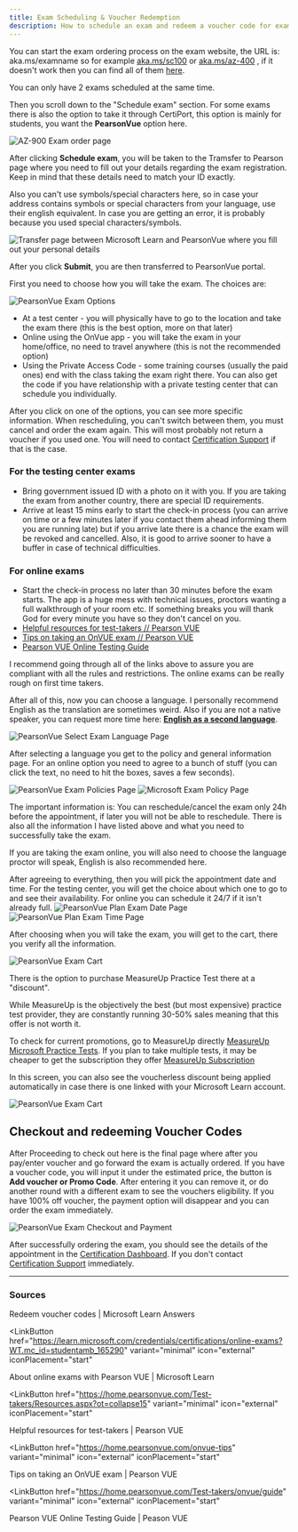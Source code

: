 ```yaml
---
title: Exam Scheduling & Voucher Redemption
description: How to schedule an exam and redeem a voucher code for exams
---
```


You can start the exam ordering process on the exam website, the URL is: aka.ms/examname so for example [aka.ms/sc100](https://learn.microsoft.com/credentials/certifications/exams/sc-100/?WT.mc_id=studentamb_165290) or [aka.ms/az-400](https://learn.microsoft.com/credentials/certifications/exams/az-400/?WT.mc_id=studentamb_165290) , if it doesn't work then you can find all of them [here](https://aka.ms/traincertposter).

<Aside type="caution">You can only have 2 exams scheduled at the same time.</Aside>

Then you scroll down to the "Schedule exam" section. For some exams there is also the option to take it through CertiPort, this option is mainly for students, you want the **PearsonVue** option here. 

<img title="" src="/az900orderexam.png" alt="AZ-900 Exam order page"/>

After clicking **Schedule exam**, you will be taken to the Tramsfer to Pearson page where you need to fill out your details regarding the exam registration. Keep in mind that these details need to match your ID exactly. 

Also you can't use symbols/special characters here, so in case your address contains symbols or special characters from your language, use their english equivalent. In case you are getting an error, it is probably because you used special characters/symbols. 

<img title="" src="/learntopvue.png" alt="Transfer page between Microsoft Learn and PearsonVue where you fill out your personal details"/>

After you click **Submit**, you are then transferred to PearsonVue portal.

First you need to choose how you will take the exam. The choices are:

<img title="" src="/pearsonvueexamoptions.png" alt="PearsonVue Exam Options"/>

* At a test center - you will physically have to go to the location and take the exam there (this is the best option, more on that later)
* Online using the OnVue app - you will take the exam in your home/office, no need to travel anywhere (this is not the recommended option)
* Using the Private Access Code - some training courses (usually the paid ones) end with the class taking the exam right there. You can also get the code if you have relationship with a private testing center that can schedule you individually.

After you click on one of the options, you can see more specific information. When rescheduling, you can't switch between them, you must cancel and order the exam again. This will most probably not return a voucher if you used one. You will need to contact [Certification Support](https://aka.ms/certificationsupport) if that is the case.

### For the testing center exams

* Bring government issued ID with a photo on it with you. If you are taking the exam from another country, there are special ID requirements.
* Arrive at least 15 mins early to start the check-in process (you can arrive on time or a few minutes later if you contact them ahead informing them you are running late) but if you arrive late there is a chance the exam will be revoked and cancelled. Also, it is good to arrive sooner to have a buffer in case of technical difficulties.

### For online exams

* Start the check-in process no later than 30 minutes before the exam starts. The app is a huge mess with technical issues, proctors wanting a full walkthrough of your room etc. If something breaks you will thank God for every minute you have so they don't cancel on you.
* [Helpful resources for test-takers // Pearson VUE](https://home.pearsonvue.com/Test-takers/Resources.aspx?ot=collapse15)
* [Tips on taking an OnVUE exam // Pearson VUE](https://home.pearsonvue.com/onvue-tips)
* [Pearson VUE Online Testing Guide](https://home.pearsonvue.com/Test-takers/onvue/guide)

I recommend going through all of the links above to assure you are compliant with all the rules and restrictions. The online exams can be really rough on first time takers.

After all of this, now you can choose a language. I personally recommend English as the translation are sometimes weird. Also if you are not a native speaker, you can request more time here: [**English as a second language**](https://learn.microsoft.com/credentials/certifications/available-exam-accommodations-document-requirements?WT.mc_id=studentamb_165290#english-as-a-second-language). 

<img title="" src="/pearsonvueselectlanguage.png" alt="PearsonVue Select Exam Language Page"/>


After selecting a language you get to the policy and general information page. For an online option you need to agree to a bunch of stuff (you can click the text, no need to hit the boxes, saves a few seconds).

<img title="" src="/pearsonvuepolicies.png" alt="PearsonVue Exam Policies Page"/>

<img title="" src="/pearsonvuemicrosoftpolicy.png" alt="Microsoft Exam Policy Page"/>

The important information is: You can reschedule/cancel the exam only 24h before the appointment, if later you will not be able to reschedule. There is also all the information I have listed above and what you need to successfully take the exam.

If you are taking the exam online, you will also need to choose the language proctor will speak, English is also recommended here.

After agreeing to everything, then you will pick the appointment date and time. For the testing center, you will get the choice about which one to go to and see their availability. For online you can schedule it 24/7 if it isn't already full.
<img title="" src="/pearsonvueplanexamdate.png" alt="PearsonVue Plan Exam Date Page"/>
<img title="" src="/pearsonvueplanexamtime.png" alt="PearsonVue Plan Exam Time Page"/>

After choosing when you will take the exam, you will get to the cart, there you verify all the information. 

<img title="" src="/pearsonvuecart.png" alt="PearsonVue Exam Cart"/>

There is the option to purchase MeasureUp Practice Test there at a "discount". 

While MeasureUp is the objectively the best (but most expensive) practice test provider, they are constantly running 30-50% sales meaning that this offer is not worth it. 

To check for current promotions, go to MeasureUp directly [MeasureUp Microsoft Practice Tests](https://www.measureup.com/microsoft.html#u44). If you plan to take multiple tests, it may be cheaper to get the subscription they offer [MeasureUp Subscription](https://www.measureup.com/subscription-plans-for-individuals#44)

In this screen, you can also see the voucherless discount being applied automatically in case there is one linked with your Microsoft Learn account.

<img title="" src="/pearsonvuevoucherless.png" alt="PearsonVue Exam Cart"/>


## Checkout and redeeming Voucher Codes

After Proceeding to check out here is the final page where after you pay/enter voucher and go forward the exam is actually ordered. 
If you have a voucher code, you will input it under the estimated price, the button is **Add voucher or Promo Code**. After entering it you can remove it, or do another round with a different exam to see the vouchers eligibility. If you have 100% off voucher, the payment option will disappear and you can order the exam immediately.

<img title="" src="/pearsonvuepayment.png" alt="PearsonVue Exam Checkout and Payment"/>

After successfully ordering the exam, you should see the details of the appointment in the [Certification Dashboard](https://learn.microsoft.com/users/me/credentials?tab=credentials-tab&WT.mc_id=studentamb_165290). If you don't contact [Certification Support](https://aka.ms/certificationsupport) immediately. 

---

### Sources

<CardGrid>
<LinkButton
  href="https://learn.microsoft.com/answers/questions/32197/how-to-redeem-microsoft-certification-exam-vouchers?WT.mc_id=studentamb_165290"
  variant="minimal"
  icon="external"
  iconPlacement="start"
>
  Redeem voucher codes | Microsoft Learn Answers
</LinkButton>

<LinkButton
  href="https://learn.microsoft.com/credentials/certifications/online-exams?WT.mc_id=studentamb_165290"
  variant="minimal"
  icon="external"
  iconPlacement="start"
>
  About online exams with Pearson VUE | Microsoft Learn
</LinkButton>

<LinkButton
  href="https://home.pearsonvue.com/Test-takers/Resources.aspx?ot=collapse15"
  variant="minimal"
  icon="external"
  iconPlacement="start"
>
  Helpful resources for test-takers | Pearson VUE
</LinkButton>

<LinkButton
  href="https://home.pearsonvue.com/onvue-tips"
  variant="minimal"
  icon="external"
  iconPlacement="start"
>
  Tips on taking an OnVUE exam | Pearson VUE
</LinkButton>

<LinkButton
  href="https://home.pearsonvue.com/Test-takers/onvue/guide"
  variant="minimal"
  icon="external"
  iconPlacement="start"
>
  Pearson VUE Online Testing Guide | Peason VUE
</LinkButton>
</CardGrid>

